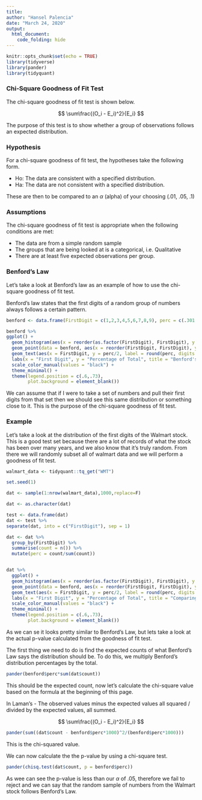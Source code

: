 ```yaml
---
title: 
author: "Hansel Palencia"
date: "March 24, 2020"
output: 
  html_document:
    code_folding: hide
---
```


```r

knitr::opts_chunk$set(echo = TRUE)
library(tidyverse)
library(pander)
library(tidyquant)

```



### Chi-Square Goodness of Fit Test


The chi-square goodness of fit test is shown below.

$$
\sum\frac{(O_i - E_i)^2}{E_i}
$$

The purpose of this test is to show whether a group of observations follows an expected distribution.

### Hypothesis

For a chi-square goodness of fit test, the hypotheses take the following form.

- Ho: The data are consistent with a specified distribution.
- Ha: The data are not consistent with a specified distribution.

These are then to be compared to an $\alpha$ (alpha) of your choosing (.01, .05, .1)


### Assumptions

The chi-square goodness of fit test is appropriate when the following conditions are met:

- The data are from a simple random sample
- The groups that are being looked at is a categorical, i.e. Qualitative
- There are at least five expected observations per group.


### Benford's Law

Let's take a look at Benford's law as an example of how to use the chi-square goodness of fit test.

Benford's law states that the first digits of a random group of numbers always follows a certain pattern. 

```r
benford <- data.frame(FirstDigit = c(1,2,3,4,5,6,7,8,9), perc = c(.301,.176,.125,.097,.079,.067,.058,.051,.046))

benford %>% 
ggplot() +
  geom_histogram(aes(x = reorder(as.factor(FirstDigit), FirstDigit), y = perc), stat = "identity", fill = "firebrick", color = "black") +
  geom_point(data = benford, aes(x = reorder(FirstDigit, FirstDigit), y = perc)) +
  geom_text(aes(x = FirstDigit, y = perc/2, label = round(perc, digits = 3)), fontface = "bold") +
  labs(x = "First Digit", y = "Percentage of Total", title = "Benford's Law") +
  scale_color_manual(values = "black") +
  theme_minimal() +
  theme(legend.position = c(.6,.73),
        plot.background = element_blank())


```



We can assume that if I were to take a set of numbers and pull their first digits from that set then we should see this same distribution or something close to it. This is the purpose of the chi-square goodness of fit test.


### Example

Let's take a look at the distribution of the first digits of the Walmart stock. This is a good test set because there are a lot of records of what the stock has been over many years, and we also know that it's truly random. From there we will randomly subset all of walmart data and we will perform a goodness of fit test. 



```r


walmart_data <- tidyquant::tq_get("WMT")

set.seed(1)

dat <- sample(1:nrow(walmart_data),1000,replace=F)

dat <- as.character(dat)

test <- data.frame(dat)
dat <- test %>% 
separate(dat, into = c("FirstDigit"), sep = 1)

dat <- dat %>% 
  group_by(FirstDigit) %>% 
  summarise(count = n()) %>% 
  mutate(perc = count/sum(count))


dat %>% 
  ggplot() +
  geom_histogram(aes(x = reorder(as.factor(FirstDigit), FirstDigit), y = perc), stat = "identity", fill = "skyblue", color = "black") +
  geom_point(data = benford, aes(x = reorder(FirstDigit, FirstDigit), y = perc, color = "Expected Value")) +
  geom_text(aes(x = FirstDigit, y = perc/2, label = round(perc, digits = 3)), fontface = "bold") +
  labs(x = "First Digit", y = "Percentage of Total", title = "Comparing Walmart Stock to Benford's Law", color = "  Benford's Law") +
  scale_color_manual(values = "black") +
  theme_minimal() +
  theme(legend.position = c(.6,.73),
        plot.background = element_blank())


```




As we can se it looks pretty similar to Benford's Law, but lets take a look at the actual p-value calculated from the goodness of fit test.


The first thing we need to do is find the expected counts of what Benford's Law says the distribution should be. To do this, we multiply Benford's distribution percentages by the total.

```r

pander(benford$perc*sum(dat$count))

```


This should be the expected count, now let's calculate the chi-square value based on the formula at the beginning of this page.

In Laman's - The observed values minus the expected values all squared / divided by the expected values, all summed.



$$
\sum\frac{(O_i - E_i)^2}{E_i}
$$

```r

pander(sum((dat$count - benford$perc*1000)^2/(benford$perc*1000)))

```

This is the chi-squared value.

We can now calculate the the p-value by using a chi-square test.

```r

pander(chisq.test(dat$count, p = benford$perc))


```


As wee can see the p-value is less than our $\alpha$ of .05, therefore we fail to reject and we can say that the random sample of numbers from the Walmart stock follows Benford's Law.









